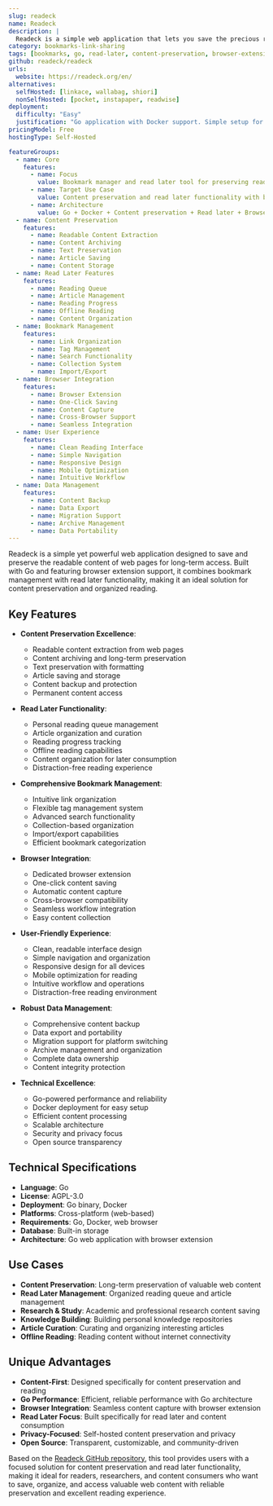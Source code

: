 ```yaml
---
slug: readeck
name: Readeck
description: |
  Readeck is a simple web application that lets you save the precious readable content of web pages you like and want to keep forever. Built with Go, it serves as both a bookmark manager and a read later tool with browser extension support for content preservation.
category: bookmarks-link-sharing
tags: [bookmarks, go, read-later, content-preservation, browser-extension]
github: readeck/readeck
urls:
  website: https://readeck.org/en/
alternatives:
  selfHosted: [linkace, wallabag, shiori]
  nonSelfHosted: [pocket, instapaper, readwise]
deployment:
  difficulty: "Easy"
  justification: "Go application with Docker support. Simple setup for bookmark management and read later functionality with content preservation features."
pricingModel: Free
hostingType: Self-Hosted

featureGroups:
  - name: Core
    features:
      - name: Focus
        value: Bookmark manager and read later tool for preserving readable web content
      - name: Target Use Case
        value: Content preservation and read later functionality with bookmark management
      - name: Architecture
        value: Go + Docker + Content preservation + Read later + Browser extension
  - name: Content Preservation
    features:
      - name: Readable Content Extraction
      - name: Content Archiving
      - name: Text Preservation
      - name: Article Saving
      - name: Content Storage
  - name: Read Later Features
    features:
      - name: Reading Queue
      - name: Article Management
      - name: Reading Progress
      - name: Offline Reading
      - name: Content Organization
  - name: Bookmark Management
    features:
      - name: Link Organization
      - name: Tag Management
      - name: Search Functionality
      - name: Collection System
      - name: Import/Export
  - name: Browser Integration
    features:
      - name: Browser Extension
      - name: One-Click Saving
      - name: Content Capture
      - name: Cross-Browser Support
      - name: Seamless Integration
  - name: User Experience
    features:
      - name: Clean Reading Interface
      - name: Simple Navigation
      - name: Responsive Design
      - name: Mobile Optimization
      - name: Intuitive Workflow
  - name: Data Management
    features:
      - name: Content Backup
      - name: Data Export
      - name: Migration Support
      - name: Archive Management
      - name: Data Portability
---
```


Readeck is a simple yet powerful web application designed to save and preserve the readable content of web pages for long-term access. Built with Go and featuring browser extension support, it combines bookmark management with read later functionality, making it an ideal solution for content preservation and organized reading.

## Key Features

- **Content Preservation Excellence**:

  - Readable content extraction from web pages
  - Content archiving and long-term preservation
  - Text preservation with formatting
  - Article saving and storage
  - Content backup and protection
  - Permanent content access

- **Read Later Functionality**:

  - Personal reading queue management
  - Article organization and curation
  - Reading progress tracking
  - Offline reading capabilities
  - Content organization for later consumption
  - Distraction-free reading experience

- **Comprehensive Bookmark Management**:

  - Intuitive link organization
  - Flexible tag management system
  - Advanced search functionality
  - Collection-based organization
  - Import/export capabilities
  - Efficient bookmark categorization

- **Browser Integration**:

  - Dedicated browser extension
  - One-click content saving
  - Automatic content capture
  - Cross-browser compatibility
  - Seamless workflow integration
  - Easy content collection

- **User-Friendly Experience**:

  - Clean, readable interface design
  - Simple navigation and organization
  - Responsive design for all devices
  - Mobile optimization for reading
  - Intuitive workflow and operations
  - Distraction-free reading environment

- **Robust Data Management**:

  - Comprehensive content backup
  - Data export and portability
  - Migration support for platform switching
  - Archive management and organization
  - Complete data ownership
  - Content integrity protection

- **Technical Excellence**:
  - Go-powered performance and reliability
  - Docker deployment for easy setup
  - Efficient content processing
  - Scalable architecture
  - Security and privacy focus
  - Open source transparency

## Technical Specifications

- **Language**: Go
- **License**: AGPL-3.0
- **Deployment**: Go binary, Docker
- **Platforms**: Cross-platform (web-based)
- **Requirements**: Go, Docker, web browser
- **Database**: Built-in storage
- **Architecture**: Go web application with browser extension

## Use Cases

- **Content Preservation**: Long-term preservation of valuable web content
- **Read Later Management**: Organized reading queue and article management
- **Research & Study**: Academic and professional research content saving
- **Knowledge Building**: Building personal knowledge repositories
- **Article Curation**: Curating and organizing interesting articles
- **Offline Reading**: Reading content without internet connectivity

## Unique Advantages

- **Content-First**: Designed specifically for content preservation and reading
- **Go Performance**: Efficient, reliable performance with Go architecture
- **Browser Integration**: Seamless content capture with browser extension
- **Read Later Focus**: Built specifically for read later and content consumption
- **Privacy-Focused**: Self-hosted content preservation and privacy
- **Open Source**: Transparent, customizable, and community-driven

Based on the [Readeck GitHub repository](https://github.com/readeck/readeck), this tool provides users with a focused solution for content preservation and read later functionality, making it ideal for readers, researchers, and content consumers who want to save, organize, and access valuable web content with reliable preservation and excellent reading experience.

